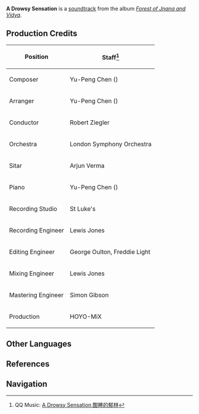 {{Soundtrack Infobox
|title          =
|image          = Forest of Jnana and Vidya.png
|album          = Forest of Jnana and Vidya
|disc           = 1
|number         = 32
|featured       =
|featured2      =
|featured3      =
|featured_disc  =
|featured_disc2 =
|featured_disc3 =
|youtube_id     = Gu70TI76VMo
|spotify_id     = 0kaR8jJ6pY3Nak4PWufPd9
|played_in      = Dharma Forest
|during         = [[Dharma Forest]] (Night), [[Irminsul]] ([[The Night-Bird Falls at the Curtain's Call|Purified Tree]])
|domain         =
|previous       = Vagrant Wandering
|next           = Ethereal Mildness
}}
'''A Drowsy Sensation''' is a [[soundtrack]] from the album ''[[Forest of Jnana and Vidya]]''.

==Production Credits==
{| class="wikitable" style="text-align:left; height:0.5em"
! Position
! Staff<ref>QQ Music: [https://y.qq.com/n/ryqq/songDetail/000wxcLo0ct7sD A Drowsy Sensation 酣睡的郁林]</ref>
|-
! Composer
| Yu-Peng Chen ({{zh|陈致逸}})
|-
! Arranger
| Yu-Peng Chen ({{zh|陈致逸}})
|-
! Conductor
| Robert Ziegler
|-
! Orchestra
| London Symphony Orchestra
|-
! Sitar
| Arjun Verma
|-
! Piano
| Yu-Peng Chen ({{zh|陈致逸}})
|-
! Recording Studio
| St Luke's
|-
! Recording Engineer
| Lewis Jones
|-
! Editing Engineer
| George Oulton, Freddie Light
|-
! Mixing Engineer
| Lewis Jones
|-
! Mastering Engineer
| Simon Gibson
|-
! Production
| HOYO-MiX
|}
<!--
==Videos==
<gallery hideaddbutton="true" captionalign="center">
</gallery>

==Trivia==
-->
==Other Languages==
{{Other Languages
|en      = A Drowsy Sensation
|zhs     = 酣睡的郁林
|zhs_rm  = Hānshuì de Yùlín
|zht     = 酣睡的鬱林
|zht_rm  = Hānshuì de Yùlín
|zh_tl   = A Lush Forest Sleeping Soundly
|ja      = 安らかに眠る森林
|ja_rm   = Yasuraka ni Nemuru Shinrin
|ja_tl   = Woods Slumbering at Peace
|tr      = 
|tr_tl   = 
|it      = 
|it_tl   = 
}}

==References==
{{Reflist}}

==Navigation==
{{Soundtrack Navbox|Forest of Jnana and Vidya}}